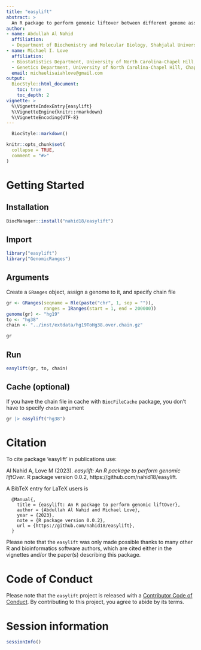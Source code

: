 ```yaml
---
title: "easylift"
abstract: >
  An R package to perform genomic liftover between different genome assemblies with `GRanges` and `chain` file. Source Code: https://github.com/nahid18/easylift
author:
- name: Abdullah Al Nahid
  affiliation: 
  - Department of Biochemistry and Molecular Biology, Shahjalal University of Science and Technology, Sylhet-3114, Bangladesh
- name: Michael I. Love
  affiliation: 
  - Biostatistics Department, University of North Carolina-Chapel Hill, Chapel Hill, NC, USA
  - Genetics Department, University of North Carolina-Chapel Hill, Chapel Hill, NC, USA
  email: michaelisaiahlove@gmail.com
output:
  BiocStyle::html_document:
    toc: true
    toc_depth: 2
vignette: >
  %\VignetteIndexEntry{easylift}
  %\VignetteEngine{knitr::rmarkdown}
  %\VignetteEncoding{UTF-8}
---
```

```r
  BiocStyle::markdown()
```
  
```r
knitr::opts_chunk$set(
  collapse = TRUE,
  comment = "#>"
)
```

# Getting Started
## Installation

```r
BiocManager::install("nahid18/easylift")
```

## Import
```r
library("easylift")
library("GenomicRanges")
```

## Arguments

Create a `GRanges` object, assign a genome to it, and specify chain file
```r
gr <- GRanges(seqname = Rle(paste("chr", 1, sep = "")),
              ranges = IRanges(start = 1, end = 200000))
genome(gr) <- "hg19"
to <- "hg38"
chain <- "../inst/extdata/hg19ToHg38.over.chain.gz"

gr
```

## Run
```r
easylift(gr, to, chain)
```

## Cache (optional)
If you have the chain file in cache with `BiocFileCache` package, you don't have to specify `chain` argument
```r
gr |> easylift("hg38")
```


# Citation

To cite package ‘easylift’ in publications use:

  Al Nahid A, Love M (2023). _easylift: An R package to perform
  genomic liftOver_. R package version 0.0.2,
  https://github.com/nahid18/easylift.


A BibTeX entry for LaTeX users is

```
  @Manual{,
    title = {easylift: An R package to perform genomic liftOver},
    author = {Abdullah Al Nahid and Michael Love},
    year = {2023},
    note = {R package version 0.0.2},
    url = {https://github.com/nahid18/easylift},
  }
```

Please note that the `easylift` was only made possible thanks to many other R and bioinformatics software authors, which are cited either in the vignettes and/or the paper(s) describing this package.

# Code of Conduct

Please note that the `easylift` project is released with a [Contributor Code of Conduct](http://bioconductor.org/about/code-of-conduct/). By contributing to this project, you agree to abide by its terms.

# Session information

```r
sessionInfo()
```